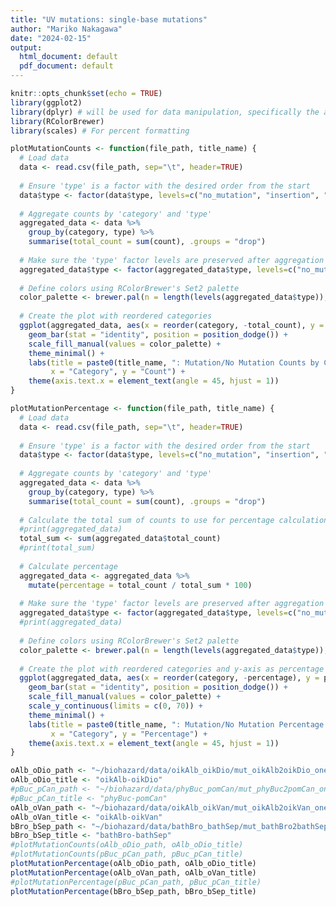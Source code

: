 ```yaml
---
title: "UV mutations: single-base mutations"
author: "Mariko Nakagawa"
date: "2024-02-15"
output:
  html_document: default
  pdf_document: default
---
```


```r
knitr::opts_chunk$set(echo = TRUE)
library(ggplot2)
library(dplyr) # will be used for data manipulation, specifically the arrange function to sort the data by type and then by mutation
library(RColorBrewer)
library(scales) # For percent formatting
```
```r
plotMutationCounts <- function(file_path, title_name) {
  # Load data
  data <- read.csv(file_path, sep="\t", header=TRUE)
  
  # Ensure 'type' is a factor with the desired order from the start
  data$type <- factor(data$type, levels=c("no_mutation", "insertion", "deletion", "transition", "transversion", "exception"))
  
  # Aggregate counts by 'category' and 'type'
  aggregated_data <- data %>%
    group_by(category, type) %>%
    summarise(total_count = sum(count), .groups = "drop")
  
  # Make sure the 'type' factor levels are preserved after aggregation
  aggregated_data$type <- factor(aggregated_data$type, levels=c("no_mutation", "insertion", "deletion", "transition", "transversion", "exception"))
  
  # Define colors using RColorBrewer's Set2 palette
  color_palette <- brewer.pal(n = length(levels(aggregated_data$type)), name = "Set2")
  
  # Create the plot with reordered categories
  ggplot(aggregated_data, aes(x = reorder(category, -total_count), y = total_count, fill = type)) +
    geom_bar(stat = "identity", position = position_dodge()) +
    scale_fill_manual(values = color_palette) +
    theme_minimal() +
    labs(title = paste0(title_name, ": Mutation/No Mutation Counts by Category and Type"),
         x = "Category", y = "Count") +
    theme(axis.text.x = element_text(angle = 45, hjust = 1))
}

plotMutationPercentage <- function(file_path, title_name) {
  # Load data
  data <- read.csv(file_path, sep="\t", header=TRUE)
  
  # Ensure 'type' is a factor with the desired order from the start
  data$type <- factor(data$type, levels=c("no_mutation", "insertion", "deletion", "transition", "transversion", "exception"))
  
  # Aggregate counts by 'category' and 'type'
  aggregated_data <- data %>%
    group_by(category, type) %>%
    summarise(total_count = sum(count), .groups = "drop") 
  
  # Calculate the total sum of counts to use for percentage calculation
  #print(aggregated_data)
  total_sum <- sum(aggregated_data$total_count)
  #print(total_sum)
  
  # Calculate percentage
  aggregated_data <- aggregated_data %>%
    mutate(percentage = total_count / total_sum * 100)
  
  # Make sure the 'type' factor levels are preserved after aggregation
  aggregated_data$type <- factor(aggregated_data$type, levels=c("no_mutation", "insertion", "deletion", "transition", "transversion", "exception"))
  #print(aggregated_data)
  
  # Define colors using RColorBrewer's Set2 palette
  color_palette <- brewer.pal(n = length(levels(aggregated_data$type)), name = "Set2")
  
  # Create the plot with reordered categories and y-axis as percentage
  ggplot(aggregated_data, aes(x = reorder(category, -percentage), y = percentage, fill = type)) +
    geom_bar(stat = "identity", position = position_dodge()) +
    scale_fill_manual(values = color_palette) +
    scale_y_continuous(limits = c(0, 70)) + 
    theme_minimal() +
    labs(title = paste0(title_name, ": Mutation/No Mutation Percentage by Category and Type"),
         x = "Category", y = "Percentage") +
    theme(axis.text.x = element_text(angle = 45, hjust = 1))
}

```
```r
oAlb_oDio_path <- "~/biohazard/data/oikAlb_oikDio/mut_oikAlb2oikDio_one2one_20240226.tsv"
oAlb_oDio_title <- "oikAlb-oikDio"
#pBuc_pCan_path <- "~/biohazard/data/phyBuc_pomCan/mut_phyBuc2pomCan_one2one_20240226.tsv"
#pBuc_pCan_title <- "phyBuc-pomCan"
oAlb_oVan_path <- "~/biohazard/data/oikAlb_oikVan/mut_oikAlb2oikVan_one2one_20230229.tsv"
oAlb_oVan_title <- "oikAlb-oikVan"
bBro_bSep_path <- "~/biohazard/data/bathBro_bathSep/mut_bathBro2bathSep_one2one_20240311.tsv"
bBro_bSep_title <- "bathBro-bathSep"
#plotMutationCounts(oAlb_oDio_path, oAlb_oDio_title)
#plotMutationCounts(pBuc_pCan_path, pBuc_pCan_title)
plotMutationPercentage(oAlb_oDio_path, oAlb_oDio_title)
plotMutationPercentage(oAlb_oVan_path, oAlb_oVan_title)
#plotMutationPercentage(pBuc_pCan_path, pBuc_pCan_title)
plotMutationPercentage(bBro_bSep_path, bBro_bSep_title)
```

